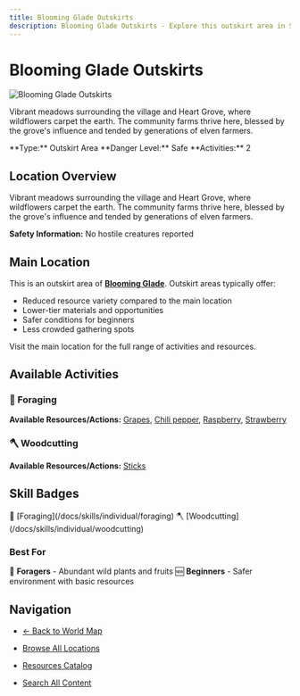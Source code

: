 ```yaml
---
title: Blooming Glade Outskirts
description: Blooming Glade Outskirts - Explore this outskirt area in Stepcraft
---
```


# Blooming Glade Outskirts

<div className="flex items-start gap-6 mb-8">
  <div className="flex-shrink-0">
    <img src="/assets/locations/blooming_glade.png" alt="Blooming Glade Outskirts" className="w-32 h-32 border rounded-lg object-cover" />
  </div>
  <div className="flex-1">
    <div className="space-y-3">
      <p className="text-lg text-muted-foreground">Vibrant meadows surrounding the village and Heart Grove, where wildflowers carpet the earth. The community farms thrive here, blessed by the grove's influence and tended by generations of elven farmers.</p>
      <div className="flex flex-wrap gap-4 text-sm">
        <span className="px-3 py-1 bg-blue-100 dark:bg-blue-900 rounded-md">
          **Type:** Outskirt Area
        </span>
        <span className="px-3 py-1 bg-green-100 dark:bg-green-900 rounded-md">
          **Danger Level:** Safe
        </span>
        <span className="px-3 py-1 bg-purple-100 dark:bg-purple-900 rounded-md">
          **Activities:** 2
        </span>
      </div>
    </div>
  </div>
</div>

## Location Overview

Vibrant meadows surrounding the village and Heart Grove, where wildflowers carpet the earth. The community farms thrive here, blessed by the grove's influence and tended by generations of elven farmers.

**Safety Information:** No hostile creatures reported


## Main Location

This is an outskirt area of **[Blooming Glade](/docs/map/individual/blooming_glade)**. Outskirt areas typically offer:
- Reduced resource variety compared to the main location
- Lower-tier materials and opportunities
- Safer conditions for beginners
- Less crowded gathering spots

Visit the main location for the full range of activities and resources.


## Available Activities


### 🌿 Foraging

**Available Resources/Actions:** [Grapes](/docs/resources/individual/grapes), [Chili pepper](/docs/resources/individual/chili_pepper), [Raspberry](/docs/resources/individual/raspberry), [Strawberry](/docs/resources/individual/strawberry)



### 🪓 Woodcutting

**Available Resources/Actions:** [Sticks](/docs/resources/individual/sticks)




## Skill Badges

<div className="flex flex-wrap gap-2 my-4">
  <span className="inline-flex items-center gap-1 px-3 py-1 bg-purple-100 dark:bg-purple-900 rounded-full text-sm">
    🌿 [Foraging](/docs/skills/individual/foraging)
  </span>
  <span className="inline-flex items-center gap-1 px-3 py-1 bg-green-100 dark:bg-green-900 rounded-full text-sm">
    🪓 [Woodcutting](/docs/skills/individual/woodcutting)
  </span>
</div>


### Best For
🌿 **Foragers** - Abundant wild plants and fruits
🆕 **Beginners** - Safer environment with basic resources

## Navigation

- [← Back to World Map](/docs/map)
- [Browse All Locations](/docs/map/individual)
- [Resources Catalog](/docs/resources)

- [Search All Content](/search)
